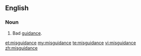 ==English==
===Noun===
{{en-noun}}

#Bad [[guidance]].

[[et:misguidance]]
[[my:misguidance]]
[[te:misguidance]]
[[vi:misguidance]]
[[zh:misguidance]]